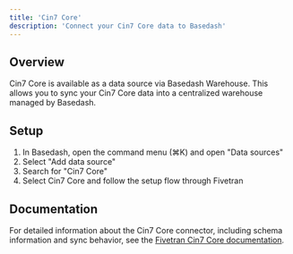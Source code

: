 ```yaml
---
title: 'Cin7 Core'
description: 'Connect your Cin7 Core data to Basedash'
---
```


## Overview

Cin7 Core is available as a data source via Basedash Warehouse. This allows you to sync your Cin7 Core data into a centralized warehouse managed by Basedash.

## Setup

1. In Basedash, open the command menu (⌘K) and open "Data sources"
2. Select "Add data source"
3. Search for "Cin7 Core"
4. Select Cin7 Core and follow the setup flow through Fivetran

## Documentation

For detailed information about the Cin7 Core connector, including schema information and sync behavior, see the [Fivetran Cin7 Core documentation](https://fivetran.com/docs/connectors/applications/cin7-core).
